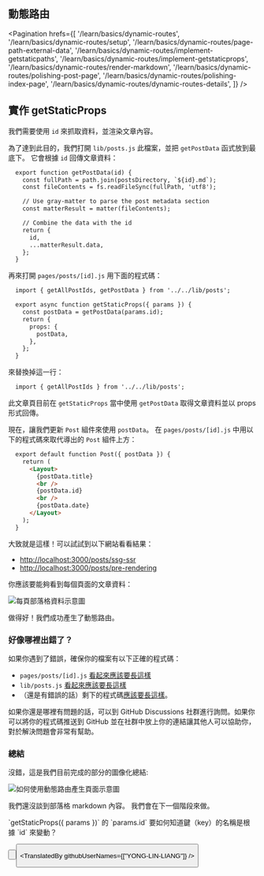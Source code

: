 
## 動態路由

<Pagination
  hrefs={[
    '/learn/basics/dynamic-routes',
    '/learn/basics/dynamic-routes/setup',
    '/learn/basics/dynamic-routes/page-path-external-data',
    '/learn/basics/dynamic-routes/implement-getstaticpaths',
    '/learn/basics/dynamic-routes/implement-getstaticprops',
    '/learn/basics/dynamic-routes/render-markdown',
    '/learn/basics/dynamic-routes/polishing-post-page',
    '/learn/basics/dynamic-routes/polishing-index-page',
    '/learn/basics/dynamic-routes/dynamic-routes-details',
  ]}
/>

## 實作 getStaticProps

我們需要使用 `id` 來抓取資料，並渲染文章內容。

為了達到此目的，我們打開 `lib/posts.js` 此檔案，並把 `getPostData` 函式放到最底下。 它會根據 `id` 回傳文章資料：

```html
  export function getPostData(id) {
    const fullPath = path.join(postsDirectory, `${id}.md`);
    const fileContents = fs.readFileSync(fullPath, 'utf8');

    // Use gray-matter to parse the post metadata section
    const matterResult = matter(fileContents);

    // Combine the data with the id
    return {
      id,
      ...matterResult.data,
    };
  }
```

再來打開 `pages/posts/[id].js` 用下面的程式碼：

```html
  import { getAllPostIds, getPostData } from '../../lib/posts';

  export async function getStaticProps({ params }) {
    const postData = getPostData(params.id);
    return {
      props: {
        postData,
      },
    };
  }
```


來替換掉這一行：

```html
  import { getAllPostIds } from '../../lib/posts';
```

此文章頁目前在 `getStaticProps` 當中使用 `getPostData` 取得文章資料並以 props 形式回傳。

現在，讓我們更新 `Post` 組件來使用 `postData`。 在 `pages/posts/[id].js` 中用以下的程式碼來取代導出的 `Post` 組件上方：

```html
  export default function Post({ postData }) {
    return (
      <Layout>
        {postData.title}
        <br />
        {postData.id}
        <br />
        {postData.date}
      </Layout>
    );
  }
```

大致就是這樣！可以試試到以下網站看看結果：

- [http://localhost:3000/posts/ssg-ssr](http://localhost:3000/posts/ssg-ssr)
- [http://localhost:3000/posts/pre-rendering](http://localhost:3000/posts/pre-rendering)

你應該要能夠看到每個頁面的文章資料：

![每頁部落格資料示意圖](https://nextjs.org/static/images/learn/dynamic-routes/blog-data-post-page.png "每頁部落格資料示意圖")

做得好！我們成功產生了動態路由。

### 好像哪裡出錯了？

如果你遇到了錯誤，確保你的檔案有以下正確的程式碼：

- `pages/posts/[id].js` [看起來應該要長這樣](https://github.com/vercel/next-learn/blob/main/basics/dynamic-routes-step-1/pages/posts/%5Bid%5D.js)
- `lib/posts.js` [看起來應該要長這樣](https://github.com/vercel/next-learn/blob/main/basics/dynamic-routes-step-1/lib/posts.js)
- （還是有錯誤的話）剩下的程式碼[應該要長這樣](https://github.com/vercel/next-learn/tree/main/basics/dynamic-routes-step-1)。

如果你還是哪裡有問題的話，可以到 GitHub Discussions 社群進行詢問。如果你可以將你的程式碼推送到 GitHub 並在社群中放上你的連結讓其他人可以協助你，對於解決問題會非常有幫助。

### 總結

沒錯，這是我們目前完成的部分的圖像化總結:

![如何使用動態路由產生頁面示意圖](	https://nextjs.org/static/images/learn/dynamic-routes/how-to-dynamic-routes.png "如何使用動態路由產生頁面示意圖")

我們還沒談到部落格 markdown 內容。 我們會在下一個階段來做。

<Quiz>
    <QuizHeading type={QuizType.quickReview}>
        `getStaticProps({ params })` 的 `params.id` 要如何知道鍵（key）的名稱是根據 `id` 來變動？
    </QuizHeading>
    <QuizOptionGroup>
        <QuizOption text="根據 Markdown 檔案的標題"/>
        <QuizOption text="根據檔案名稱內容" isCorrect/>
    </QuizOptionGroup>
</Quiz>

<Button
  content="← 返回上一頁"
  url="/learn/basics/dynamic-routes/implement-getstaticpaths"
  basicStyle="text-white bg-[#0070f3]"
  hoverStyle="hover:opacity-90"
/>

<Button
  content="前往下一頁 →"
  url="/learn/basics/dynamic-routes/render-markdown"
  basicStyle="text-white bg-[#0070f3]"
  hoverStyle="hover:opacity-90"
/>

<TranslatedBy githubUserNames={["YONG-LIN-LIANG"]} />